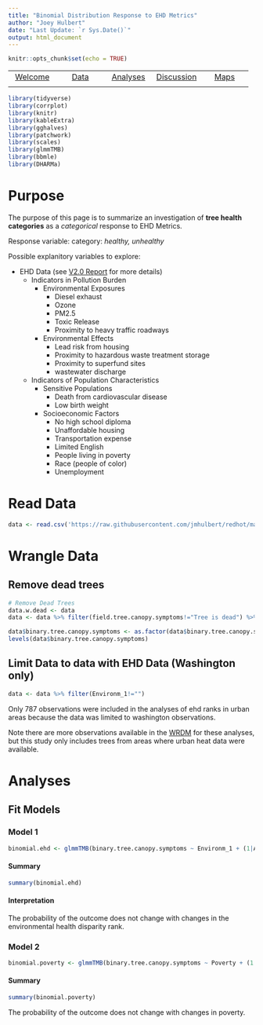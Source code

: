 ```yaml
---
title: "Binomial Distribution Response to EHD Metrics"
author: "Joey Hulbert"
date: "Last Update: `r Sys.Date()`"
output: html_document
---
```



```r
knitr::opts_chunk$set(echo = TRUE)
```

|            |            |            |            |            |
|:----------:|:----------:|:----------:|:----------:|:----------:|
|[Welcome](https://jmhulbert.github.io/redhot)|[Data](https://jmhulbert.github.io/redhot/data)|[Analyses](https://jmhulbert.github.io/redhot/analyses)|[Discussion](https://jmhulbert.github.io/redhot/discussion)|[Maps](https://jmhulbert.github.io/redhot/maps)
|             |           |            |            |            |


```r
library(tidyverse)
library(corrplot)
library(knitr)
library(kableExtra)
library(gghalves)
library(patchwork)
library(scales)
library(glmmTMB)
library(bbmle)
library(DHARMa)
```


# Purpose

The purpose of this page is to summarize an investigation of **tree health categories** as a *categorical* response to EHD Metrics.

Response variable: category: *healthy, unhealthy*

Possible explanitory variables to explore: 

+ EHD Data (see [V2.0 Report](https://doh.wa.gov/sites/default/files/2022-07/311-011-EHD-Map-Tech-Report_0.pdf?uid=62e46bbc98fad) for more details)
  + Indicators in Pollution Burden
    + Environmental Exposures
      + Diesel exhaust
      + Ozone
      + PM2.5
      + Toxic Release
      + Proximity to heavy traffic roadways
    + Environmental Effects
      + Lead risk from housing
      + Proximity to hazardous waste treatment storage
      + Proximity to superfund sites
      + wastewater discharge
  + Indicators of Population Characteristics
    + Sensitive Populations
      + Death from cardiovascular disease
      + Low birth weight
    + Socioeconomic Factors
      + No high school diploma
      + Unaffordable housing
      + Transportation expense
      + Limited English
      + People living in poverty
      + Race (people of color)
      + Unemployment



# Read Data

```r
data <- read.csv('https://raw.githubusercontent.com/jmhulbert/redhot/main/data/urban-data-modified.csv')
```

# Wrangle Data

## Remove dead trees

```r
# Remove Dead Trees
data.w.dead <- data 
data <- data %>% filter(field.tree.canopy.symptoms!="Tree is dead") %>% filter(field.dieback.percent<100) %>% droplevels()
```

```r
data$binary.tree.canopy.symptoms <- as.factor(data$binary.tree.canopy.symptoms)
levels(data$binary.tree.canopy.symptoms)
```

## Limit Data to data with EHD Data (Washington only)

```r
data <- data %>% filter(Environm_1!="")
```

Only 787 observations were included in the analyses of ehd ranks in urban areas because the data was limited to washington observations.

Note there are more observations available in the [WRDM](https://www.inaturalist.org/projects/western-redcedar-dieback-map) for these analyses, but this study only includes trees from areas where urban heat data were available.


# Analyses

## Fit Models


### Model 1 

```r
binomial.ehd <- glmmTMB(binary.tree.canopy.symptoms ~ Environm_1 + (1|Area),family=binomial,data=data)
```


#### Summary

```r
summary(binomial.ehd)
```


#### Interpretation


The probability of the outcome does not change with changes in the environmental health disparity rank.


### Model 2 

```r
binomial.poverty <- glmmTMB(binary.tree.canopy.symptoms ~ Poverty + (1|Area),family=binomial,data=data)
```

#### Summary

```r
summary(binomial.poverty)
```


The probability of the outcome does not change with changes in poverty.



